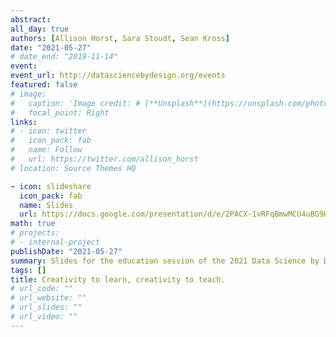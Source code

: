 ```yaml
---
abstract:  
all_day: true
authors: [Allison Horst, Sara Stoudt, Sean Kross]
date: "2021-05-27"
# date_end: "2019-11-14"
event: 
event_url: http://datasciencebydesign.org/events
featured: false
# image: 
#   caption: 'Image credit: # [**Unsplash**](https://unsplash.com/photos/bzdhc5b3Bxs)'
#   focal_point: Right
links:
# - icon: twitter
#   icon_pack: fab
#   name: Follow
#   url: https://twitter.com/allison_horst
# location: Source Themes HQ

- icon: slideshare
  icon_pack: fab
  name: Slides
  url: https://docs.google.com/presentation/d/e/2PACX-1vRFqBmwMCU4uBG9HCZPFhxRGgdAfr_OiQVcyWNW8HRUvv0PQQ5y-7qk1CrFV8BQ2IhUI9jjWuBTfT_7/pub?start=false&loop=false&delayms=3000
math: true
# projects:
# - internal-project
publishDate: "2021-05-27"
summary: Slides for the education session of the 2021 Data Science by Design Creator Conference.
tags: []
title: Creativity to learn, creativity to teach. 
# url_code: ""
# url_website: ""
# url_slides: ""
# url_video: ""
---
```

